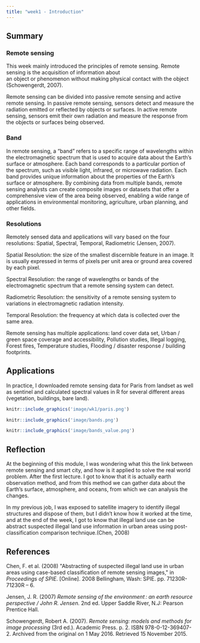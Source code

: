 ```yaml
---
title: "week1 - Introduction"
---
```


## Summary

### Remote sensing

This week mainly introduced the principles of remote sensing. Remote sensing is the acquisition of information about an object or phenomenon without making physical contact with the object (Schowengerdt, 2007).

Remote sensing can be divided into passive remote sensing and active remote sensing. In passive remote sensing, sensors detect and measure the radiation emitted or reflected by objects or surfaces. In active remote sensing, sensors emit their own radiation and measure the response from the objects or surfaces being observed.

### Band

In remote sensing, a "band" refers to a specific range of wavelengths within the electromagnetic spectrum that is used to acquire data about the Earth's surface or atmosphere. Each band corresponds to a particular portion of the spectrum, such as visible light, infrared, or microwave radiation. Each band provides unique information about the properties of the Earth's surface or atmosphere. By combining data from multiple bands, remote sensing analysts can create composite images or datasets that offer a comprehensive view of the area being observed, enabling a wide range of applications in environmental monitoring, agriculture, urban planning, and other fields.

### Resolutions

Remotely sensed data and applications will vary based on the four resolutions: Spatial, Spectral, Temporal, Radiometric (Jensen, 2007).

Spatial Resolution: the size of the smallest discernible feature in an image. It is usually expressed in terms of pixels per unit area or ground area covered by each pixel.

Spectral Resolution: the range of wavelengths or bands of the electromagnetic spectrum that a remote sensing system can detect.

Radiometric Resolution: the sensitivity of a remote sensing system to variations in electromagnetic radiation intensity.

Temporal Resolution: the frequency at which data is collected over the same area.

Remote sensing has multiple applications: land cover data set, Urban / green space coverage and accessibility, Pollution studies, Illegal logging, Forest fires, Temperature studies, Flooding / disaster response / building footprints.

## Applications

In practice, I downloaded remote sensing data for Paris from landset as well as sentinel and calculated spectral values in R for several different areas (vegetation, buildings, bare land).

```r
knitr::include_graphics('image/wk1/paris.png')
```

```r
knitr::include_graphics('image/bands.png')
```

```r
knitr::include_graphics('image/bands_value.png')

```

## Reflection

At the beginning of this module, I was wondering what this the link between remote sensing and smart city, and how is it applied to solve the real world problem. After the first lecture. I got to know that it is actually earth observation method, and from this method we can gather data about the Earth's surface, atmosphere, and oceans, from which we can analysis the changes.

In my previous job, I was exposed to satellite imagery to identify illegal structures and dispose of them, but I didn't know how it worked at the time, and at the end of the week, I got to know that illegal land use can be abstract suspected illegal land use information in urban areas using post-classification comparison technique.(Chen, 2008)

## References

Chen, F. et al. (2008) \"Abstracting of suspected illegal land use in urban areas using case-based classification of remote sensing images,\" in *Proceedings of SPIE*. \[Online\]. 2008 Bellingham, Wash: SPIE. pp. 71230R-71230R -- 6.

Jensen, J. R. (2007) *Remote sensing of the environment : an earth resource perspective / John R. Jensen.* 2nd ed. Upper Saddle River, N.J: Pearson Prentice Hall.

Schowengerdt, Robert A. (2007). *Remote sensing: models and methods for image processing* (3rd ed.). Academic Press. p. 2. ISBN 978-0-12-369407-2. Archived from the original on 1 May 2016. Retrieved 15 November 2015.
